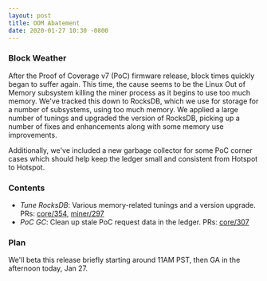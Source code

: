 ```yaml
---
layout: post
title: OOM Abatement
date: 2020-01-27 10:30 -0800
---
```


### Block Weather

After the Proof of Coverage v7 (PoC) firmware release, block times quickly began to suffer again.
This time, the cause seems to be the Linux Out of Memory subsystem killing the miner process as it
begins to use too much memory. We've tracked this down to RocksDB, which we use for storage for a
number of subsystems, using too much memory. We applied a large number of tunings and upgraded the
version of RocksDB, picking up a number of fixes and enhancements along with some memory use
improvements.

Additionally, we've included a new garbage collector for some PoC corner cases which should help
keep the ledger small and consistent from Hotspot to Hotspot.

### Contents

- _Tune RocksDB_: Various memory-related tunings and a version upgrade. PRs:
  [core/354](https://github.com/helium/blockchain-core/pull/354),
  [miner/297](https://github.com/helium/miner/pull/297)
- _PoC GC_: Clean up stale PoC request data in the ledger. PRs:
  [core/307](https://github.com/helium/blockchain-core/pull/307)

### Plan

We'll beta this release briefly starting around 11AM PST, then GA in the afternoon today, Jan 27.
